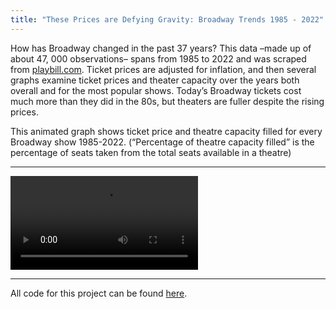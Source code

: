 ```yaml
---
title: "These Prices are Defying Gravity: Broadway Trends 1985 - 2022"
---
```


How has Broadway changed in the past 37 years? This data –made up of about 47, 000 observations– spans from 1985 to 2022 and was scraped from [playbill.com](https://www.playbill.com/). Ticket prices are adjusted for inflation, and then several graphs examine ticket prices and theater capacity over the years both overall and for the most popular shows. Today's Broadway tickets cost much more than they did in the 80s, but theaters are fuller despite the rising prices. 

This animated graph shows ticket price and theatre capacity filled for every Broadway show 1985-2022.  ("Percentage of theatre capacity filled" is the percentage of seats taken from the total seats available in a theatre)

----

<div class="ratio ratio-16x9">
<video controls>
<source src="animated_years_pct_cap_tickets.mp4" type="video/mp4">
</video>
</div>

---

All code for this project can be found [here](https://github.com/rachelheiss/rachel_blog/tree/main/data-science-final-project). 
